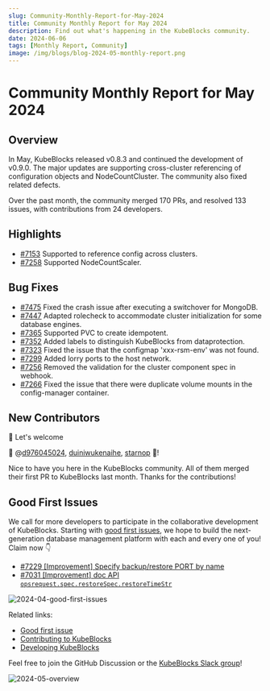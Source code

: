 ```yaml
---
slug: Community-Monthly-Report-for-May-2024
title: Community Monthly Report for May 2024
description: Find out what's happening in the KubeBlocks community.
date: 2024-06-06
tags: [Monthly Report, Community]
image: /img/blogs/blog-2024-05-monthly-report.png
---
```


# Community Monthly Report for May 2024

## Overview

In May, KubeBlocks released v0.8.3 and continued the development of v0.9.0. The major updates are supporting cross-cluster referencing of configuration objects and NodeCountCluster. The community also fixed related defects.

Over the past month, the community merged 170 PRs, and resolved 133 issues, with contributions from 24 developers.

## Highlights

- [#7153](https://github.com/apecloud/kubeblocks/pull/7153) Supported to reference config across clusters.
- [#7258](https://github.com/apecloud/kubeblocks/pull/7258) Supported NodeCountScaler.

## Bug Fixes

- [#7475](https://github.com/apecloud/kubeblocks/pull/7475) Fixed the crash issue after executing a switchover for MongoDB.
- [#7447](https://github.com/apecloud/kubeblocks/pull/7447) Adapted rolecheck to accommodate cluster initialization for some database engines.
- [#7365](https://github.com/apecloud/kubeblocks/pull/7365) Supported PVC to create idempotent.
- [#7352](https://github.com/apecloud/kubeblocks/pull/7352) Added labels to distinguish KubeBlocks from dataprotection.
- [#7323](https://github.com/apecloud/kubeblocks/pull/7323) Fixed the issue that the configmap 'xxx-rsm-env' was not found.
- [#7299](https://github.com/apecloud/kubeblocks/pull/7299) Added lorry ports to the host network.
- [#7256](https://github.com/apecloud/kubeblocks/pull/7256) Removed the validation for the cluster component spec in webhook.
- [#7266](https://github.com/apecloud/kubeblocks/pull/7267) Fixed the issue that there were duplicate volume mounts in the config-manager container.

## New Contributors

👏 Let's welcome

💙 @[d976045024](https://github.com/d976045024), [duiniwukenaihe](https://github.com/duiniwukenaihe), [starnop](https://github.com/starnop) 💙!

Nice to have you here in the KubeBlocks community. All of them merged their first PR to KubeBlocks last month. Thanks for the contributions!

## Good First Issues

We call for more developers to participate in the collaborative development of KubeBlocks. Starting with [good first issues](https://github.com/apecloud/kubeblocks/contribute), we hope to build the next-generation database management platform with each and every one of you! Claim now 👇

- [#7229 [Improvement] Specify backup/restore PORT by name](https://github.com/apecloud/kubeblocks/issues/7229)
- [#7031 [Improvement] doc API `opsrequest.spec.restoreSpec.restoreTimeStr`](https://github.com/apecloud/kubeblocks/issues/7031)

![2024-04-good-first-issues](./../static/images/2024-04-good-first-issues.jpg)

Related links:
- [Good first issue](https://github.com/apecloud/kubeblocks/contribute)
- [Contributing to KubeBlocks](https://github.com/apecloud/kubeblocks/blob/main/docs/CONTRIBUTING.md)
- [Developing KubeBlocks](https://github.com/apecloud/kubeblocks/blob/main/docs/00%20-%20index.md)

Feel free to join the GitHub Discussion or the [KubeBlocks Slack group](https://join.slack.com/t/kubeblocks/shared_invite/zt-29tx52d8n-vli24S6gtD5ODJlNUqLqbQ)!

![2024-05-overview](./../static/images/2024-05-overview.png)